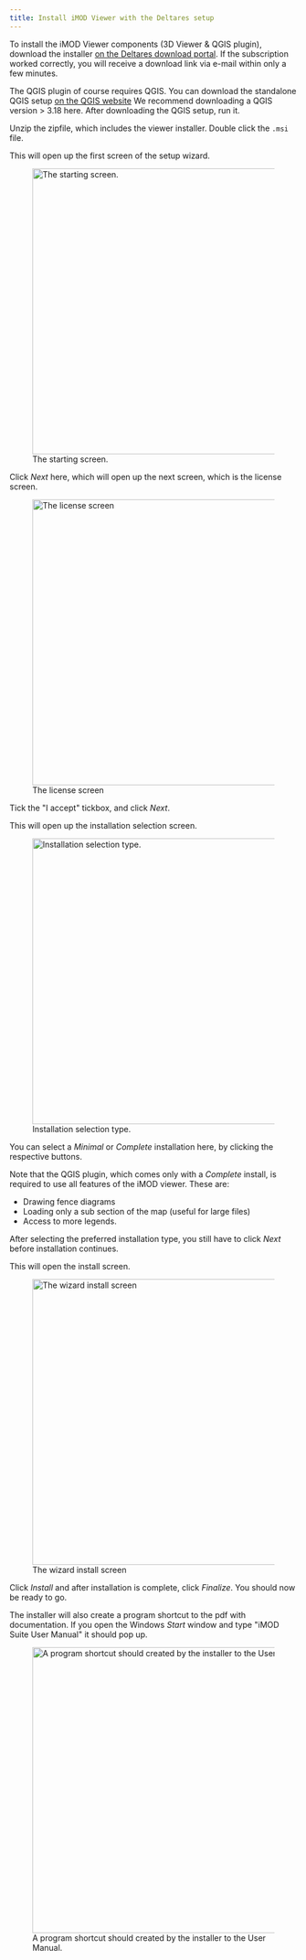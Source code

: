 ```yaml
---
title: Install iMOD Viewer with the Deltares setup
---
```


To install the iMOD Viewer components (3D Viewer & QGIS plugin),
download the installer [on the Deltares download
portal](https://download.deltares.nl/imod-suite/). If the
subscription worked correctly, you will receive a download link via
e-mail within only a few minutes.

::: {.callout-warning}

The QGIS plugin of course requires QGIS. You can download the standalone QGIS
setup [on the QGIS website](https://qgis.org/en/site/forusers/download.html) We
recommend downloading a QGIS version \> 3.18 here. After downloading the QGIS
setup, run it.

:::

Unzip the zipfile, which includes the viewer installer. Double click the
``.msi`` file.

This will open up the first screen of the setup wizard.

![The starting
screen.](figures/viewer_installation/wizard_start.png){width="500px"}

Click *Next* here, which will open up the next screen, which is the
license screen.

![The license
screen](figures/viewer_installation/wizard_license.png){width="500px"}

Tick the \"I accept\" tickbox, and click *Next*.

This will open up the installation selection screen.

![Installation selection
type.](figures/viewer_installation/wizard_setup_type.png){width="500px"}

You can select a *Minimal* or *Complete* installation here, by clicking
the respective buttons.

Note that the QGIS plugin, which comes only with a *Complete* install,
is required to use all features of the iMOD viewer. These are:

-   Drawing fence diagrams
-   Loading only a sub section of the map (useful for large files)
-   Access to more legends.

After selecting the preferred installation type, you still have to click
*Next* before installation continues.

This will open the install screen.

![The wizard install
screen](figures/viewer_installation/wizard_install.png){width="500px"}

Click *Install* and after installation is complete, click *Finalize*.
You should now be ready to go.

The installer will also create a program shortcut to the pdf with
documentation. If you open the Windows *Start* window and type \"iMOD
Suite User Manual\" it should pop up.

![A program shortcut should created by the installer to the User
Manual.](figures/viewer_installation/pdf_program_shortcut.png){width="500px"}
